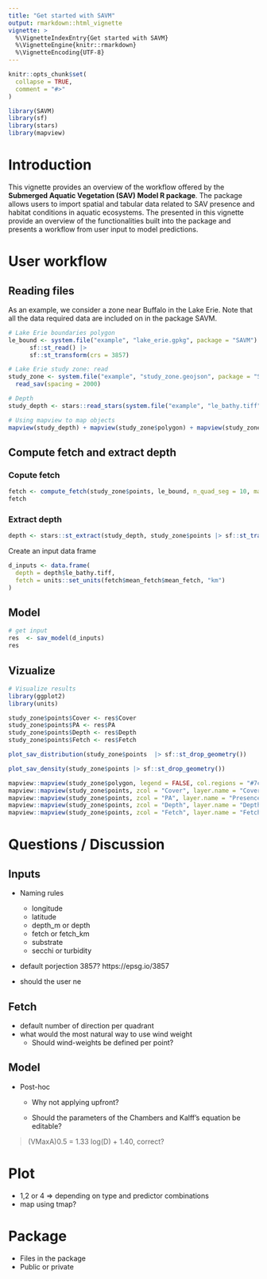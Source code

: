 ```yaml
---
title: "Get started with SAVM"
output: rmarkdown::html_vignette
vignette: >
  %\VignetteIndexEntry{Get started with SAVM}
  %\VignetteEngine{knitr::rmarkdown}
  %\VignetteEncoding{UTF-8}
---
```


```r
knitr::opts_chunk$set(
  collapse = TRUE,
  comment = "#>"
)
```

```r
library(SAVM)
library(sf)
library(stars)
library(mapview)
```

# Introduction

This vignette provides an overview of the workflow offered by the **Submerged Aquatic Vegetation (SAV) Model R package**. The package allows users to import spatial and tabular data related to SAV presence and habitat conditions in aquatic ecosystems. The presented in this vignette provide an overview of the functionalities built into the package and presents a workflow from user input to model predictions. 


# User workflow 

## Reading files

As an example, we consider a zone near Buffalo in the Lake Erie. Note that all the data 
required data are included on in the package SAVM.  

```r
# Lake Erie boundaries polygon
le_bound <- system.file("example", "lake_erie.gpkg", package = "SAVM") |>
      sf::st_read() |> 
      sf::st_transform(crs = 3857)

# Lake Erie study zone: read 
study_zone <- system.file("example", "study_zone.geojson", package = "SAVM") |>
  read_sav(spacing = 2000)

# Depth
study_depth <- stars::read_stars(system.file("example", "le_bathy.tiff", package = "SAVM"))

# Using mapview to map objects 
mapview(study_depth) + mapview(study_zone$polygon) + mapview(study_zone$points)
```


## Compute fetch and extract depth

### Copute fetch 

```r
fetch <- compute_fetch(study_zone$points, le_bound, n_quad_seg = 10, max_dist = 15000)
fetch
```


### Extract depth 

```r
depth <- stars::st_extract(study_depth, study_zone$points |> sf::st_transform(crs = sf::st_crs(study_depth)))
```

Create an input data frame

```r
d_inputs <- data.frame(
  depth = depth$le_bathy.tiff,
  fetch = units::set_units(fetch$mean_fetch$mean_fetch, "km")
)
```

## Model 

```r
# get input 
res  <- sav_model(d_inputs)
res
```


## Vizualize

```r
# Visualize results 
library(ggplot2)
library(units)

study_zone$points$Cover <- res$Cover
study_zone$points$PA <- res$PA
study_zone$points$Depth <- res$Depth
study_zone$points$Fetch <- res$Fetch

plot_sav_distribution(study_zone$points  |> sf::st_drop_geometry())

plot_sav_density(study_zone$points |> sf::st_drop_geometry())
```


```r
mapview::mapview(study_zone$polygon, legend = FALSE, col.regions = "#7cdadc", alpha.regions = 0.2, layer.name = "Area of interest") + 
mapview::mapview(study_zone$points, zcol = "Cover", layer.name = "Cover", zlim = c(0,100)) +
mapview::mapview(study_zone$points, zcol = "PA", layer.name = "Presence", hide = TRUE) +
mapview::mapview(study_zone$points, zcol = "Depth", layer.name = "Depth", hide = TRUE) +
mapview::mapview(study_zone$points, zcol = "Fetch", layer.name = "Fetch", hide = TRUE)
```



# Questions / Discussion 

## Inputs 

- Naming rules
  - longitude
  - latitude
  - depth_m or depth
  - fetch or fetch_km
  - substrate 
  - secchi or turbidity

- default porjection 3857? https://epsg.io/3857

- should the user ne 

## Fetch 

- default number of direction per quadrant 
- what would the most natural way to use wind weight
  - Should wind-weights be defined per point?

## Model

- Post-hoc

  - Why not applying upfront?

  - Should the parameters of the Chambers and Kalff's equation be editable?

> (VMaxA)0.5 = 1.33 log(D) + 1.40, correct?


# Plot 

- 1,2 or 4 => depending on type and predictor combinations
- map using tmap?


# Package 

- Files in the package
- Public or private 